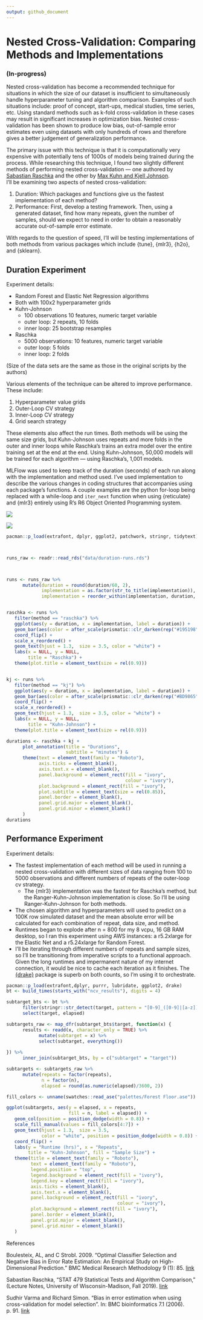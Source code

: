 ```yaml
---
output: github_document
---
```


# Nested Cross-Validation: Comparing Methods and Implementations  
### (In-progress)

Nested cross-validation has become a recommended technique for situations in which the size of our dataset is insufficient to simultaneously handle hyperparameter tuning and algorithm comparison. Examples of such situations include: proof of concept, start-ups, medical studies, time series, etc. Using standard methods such as k-fold cross-validation in these cases may result in  significant increases in optimization bias. Nested cross-validation has been shown to produce low bias, out-of-sample error estimates even using datasets with only hundreds of rows and therefore gives a better judgement of generalization performance.  

The primary issue with this technique is that it is computationally very expensive with potentially tens of 1000s of models being trained during the process. While researching this technique, I found two slightly different methods of performing nested cross-validation — one authored by [Sabastian Raschka](https://github.com/rasbt/stat479-machine-learning-fs19/blob/master/11_eval4-algo/code/11-eval4-algo__nested-cv_verbose1.ipynb) and the other by [Max Kuhn and Kjell Johnson](https://tidymodels.github.io/rsample/articles/Applications/Nested_Resampling.html).  
I'll be examining two aspects of nested cross-validation:  

1. Duration: Which packages and functions give us the fastest implementation of each method?  
2. Performance: First, develop a testing framework. Then, using a generated dataset, find how many repeats, given the number of samples, should we expect to need in order to obtain a reasonably accurate out-of-sample error estimate.  

With regards to the question of speed, I'll will be testing implementations of both methods from various packages which include {tune}, {mlr3}, {h2o}, and {sklearn}.  


## Duration Experiment
Experiment details:  
   
   * Random Forest and Elastic Net Regression algorithms  
   * Both with 100x2 hyperparameter grids  
   * Kuhn-Johnson  
      + 100 observations  10 features, numeric target variable  
      + outer loop: 2 repeats, 10 folds  
      + inner loop: 25 bootstrap resamples  
   * Raschka  
      + 5000 observations: 10 features, numeric target variable  
      + outer loop: 5 folds  
      + inner loop: 2 folds  

(Size of the data sets are the same as those in the original scripts by the authors)  


Various elements of the technique can be altered to improve performance. These include:  

1. Hyperparameter value grids  
2. Outer-Loop CV strategy  
3. Inner-Loop CV strategy  
4. Grid search strategy  

These elements also affect the run times. Both methods will be using the same size grids, but Kuhn-Johnson uses repeats and more folds in the outer and inner loops while Raschka's trains an extra model over the entire training set at the end at the end. Using Kuhn-Johnson, 50,000 models will be trained for each algorithm — using Raschka's, 1,001 models.  

MLFlow was used to keep track of the duration (seconds) of each run along with the implementation and method used. I've used implementation to describe the various changes in coding structures that accompanies using each package's functions. A couple examples are the python for-loop being replaced with a while-loop and `iter_next` function when using {reticulate} and {mlr3} entirely using R's R6 Object Oriented Programming system.   

![](duration-experiment/outputs/0225-results.png)  

![](duration-experiment/outputs/duration-pkg-tbl.png)  

```r
pacman::p_load(extrafont, dplyr, ggplot2, patchwork, stringr, tidytext)



runs_raw <- readr::read_rds("data/duration-runs.rds")



runs <- runs_raw %>%
      mutate(duration = round(duration/60, 2),
             implementation = as.factor(str_to_title(implementation)),
             implementation = reorder_within(implementation, duration, method))


raschka <- runs %>% 
   filter(method == "raschka") %>%
   ggplot(aes(y = duration, x = implementation, label = duration)) + 
   geom_bar(aes(color = after_scale(prismatic::clr_darken(rep("#195198",4), 0.3))), fill = "#195198", stat = "identity", width = 0.50) +
   coord_flip() +
   scale_x_reordered() +
   geom_text(hjust = 1.3,  size = 3.5, color = "white") +
   labs(x = NULL, y = NULL,
        title = "Raschka") +
   theme(plot.title = element_text(size = rel(0.9)))


kj <- runs %>% 
   filter(method == "kj") %>%
   ggplot(aes(y = duration, x = implementation, label = duration)) + 
   geom_bar(aes(color = after_scale(prismatic::clr_darken(rep("#BD9865",5), 0.3))), stat = "identity", width = 0.50, fill = "#BD9865") +
   coord_flip() +
   scale_x_reordered() +
   geom_text(hjust = 1.3,  size = 3.5, color = "white") +
   labs(x = NULL, y = NULL,
        title = "Kuhn-Johnson") +
   theme(plot.title = element_text(size = rel(0.9)))

durations <- raschka + kj +
      plot_annotation(title = "Durations",
                      subtitle = "minutes") &
      theme(text = element_text(family = "Roboto"),
            axis.ticks = element_blank(),
            axis.text.x = element_blank(),
            panel.background = element_rect(fill = "ivory",
                                            colour = "ivory"),
            plot.background = element_rect(fill = "ivory"),
            plot.subtitle = element_text(size = rel(0.85)),
            panel.border = element_blank(),
            panel.grid.major = element_blank(),
            panel.grid.minor = element_blank()
      )
durations


```


## Performance Experiment  

Experiment details:  

  * The fastest implementation of each method will be used in running a nested cross-validation with different sizes of data ranging from 100 to 5000 observations and different numbers of repeats of the outer-loop cv strategy.  
      * The {mlr3} implementation was the fastest for Raschka's method, but the Ranger-Kuhn-Johnson implementation is close. So I'll be using Ranger-Kuhn-Johnson for both methods.  
  * The chosen algorithm and hyperparameters will used to predict on a 100K row simulated dataset and the mean absolute error will be calculated for each combination of repeat, data size, and method.  
  * Runtimes began to explode after n = 800 for my 8 vcpu, 16 GB RAM desktop, so I ran this experiment using AWS instances: a r5.2xlarge for the Elastic Net and a r5.24xlarge for Random Forest.  
  * I'll be iterating through different numbers of repeats and sample sizes, so I'll be transitioning from imperative scripts to a functional approach. Given the long runtimes and impermanent nature of my internet connection, it would be nice to cache each iteration as it finishes. The [{drake}](https://github.com/ropensci/drake) package is superb on both counts, so I'm using it to orchestrate.  

```r

pacman::p_load(extrafont,dplyr, purrr, lubridate, ggplot2, drake)
bt <- build_times(starts_with("ncv_results"), digits = 4)

subtarget_bts <- bt %>% 
      filter(stringr::str_detect(target, pattern = "[0-9]_([0-9]|[a-z])")) %>% 
      select(target, elapsed)

subtargets_raw <- map_dfr(subtarget_bts$target, function(x) {
      results <- readd(x, character_only = TRUE) %>% 
            mutate(subtarget = x) %>% 
            select(subtarget, everything())
      
}) %>% 
      inner_join(subtarget_bts, by = c("subtarget" = "target"))

subtargets <- subtargets_raw %>% 
      mutate(repeats = factor(repeats),
             n = factor(n),
             elapsed = round(as.numeric(elapsed)/3600, 2))

```

```r

fill_colors <- unname(swatches::read_ase("palettes/Forest Floor.ase"))

ggplot(subtargets, aes(y = elapsed, x = repeats,
                       fill = n, label = elapsed)) +
   geom_col(position = position_dodge(width = 0.8)) +
   scale_fill_manual(values = fill_colors[4:7]) +
   geom_text(hjust = 1.3,  size = 3.5,
             color = "white", position = position_dodge(width = 0.8)) +
   coord_flip() +
   labs(y = "Runtime (hrs)", x = "Repeats",
        title = "Kuhn-Johnson", fill = "Sample Size") +
   theme(title = element_text(family = "Roboto"),
         text = element_text(family = "Roboto"),
         legend.position = "top",
         legend.background = element_rect(fill = "ivory"),
         legend.key = element_rect(fill = "ivory"),
         axis.ticks = element_blank(),
         axis.text.x = element_blank(),
         panel.background = element_rect(fill = "ivory",
                                         colour = "ivory"),
         plot.background = element_rect(fill = "ivory"),
         panel.border = element_blank(),
         panel.grid.major = element_blank(),
         panel.grid.minor = element_blank()
   )

```





References  

Boulesteix, AL, and C Strobl. 2009. “Optimal Classifier Selection and Negative Bias in Error Rate Estimation: An Empirical Study on High-Dimensional Prediction.” BMC Medical Research Methodology 9 (1): 85. [link](https://www.researchgate.net/publication/40756303_Optimal_classifier_selection_and_negative_bias_in_error_rate_estimation_An_empirical_study_on_high-dimensional_prediction)  

Sabastian Raschka, "STAT 479 Statistical Tests and Algorithm Comparison," (Lecture Notes, University of Wisconsin-Madison, Fall 2019). [link](https://github.com/rasbt/stat479-machine-learning-fs19/blob/master/11_eval4-algo/11-eval4-algo__notes.pdf)  

Sudhir Varma and Richard Simon. "Bias in error estimation when using cross-validation for model selection". In: BMC bioinformatics 7.1 (2006). p. 91. [link](https://bmcbioinformatics.biomedcentral.com/articles/10.1186/1471-2105-7-91)  




